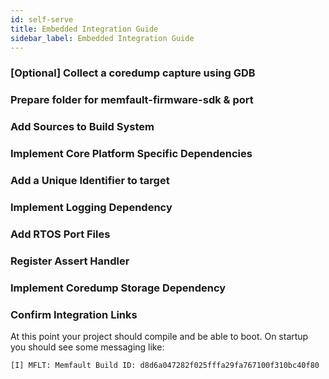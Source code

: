 ```yaml
---
id: self-serve
title: Embedded Integration Guide
sidebar_label: Embedded Integration Guide
---
```



### [Optional] Collect a coredump capture using GDB

<TryFlow />

### Prepare folder for memfault-firmware-sdk & port

<CloneSdk />

### Add Sources to Build System

<AddSources />

### Implement Core Platform Specific Dependencies

<CorePlatformDependencies />

### Add a Unique Identifier to target
<AddBuildId />

### Implement Logging Dependency

<LoggingDependency />

### Add RTOS Port Files

<RtosPorts />

### Register Assert Handler

<RegisterAssert />

### Implement Coredump Storage Dependency

<CoredumpDependency />


### Confirm Integration Links

At this point your project should compile and be able to boot.
On startup you should see some messaging like:

```
[I] MFLT: Memfault Build ID: d8d6a047282f025fffa29fa767100f310bc40f80
```


